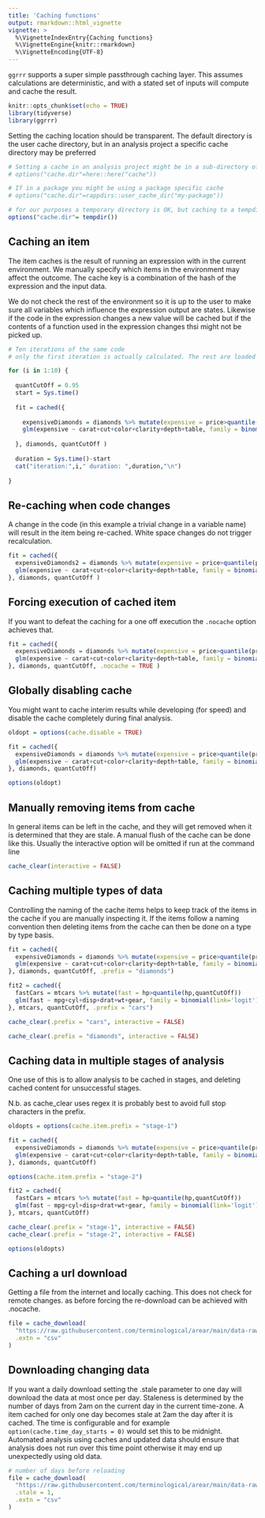 ```yaml
---
title: 'Caching functions'
output: rmarkdown::html_vignette
vignette: >
  %\VignetteIndexEntry{Caching functions}
  %\VignetteEngine{knitr::rmarkdown}
  %\VignetteEncoding{UTF-8}
---
```

`ggrrr` supports a super simple passthrough caching layer. This assumes calculations are deterministic, and with a stated set of inputs will 
compute and cache the result. 

```r
knitr::opts_chunk$set(echo = TRUE)
library(tidyverse)
library(ggrrr)

```

Setting the caching location should be transparent. The default directory is the user cache directory, but in an analysis project a specific
cache directory may be preferred

```r
# Setting a cache in an analysis project might be in a sub-directory of the project
# options("cache.dir"=here::here("cache"))

# If in a package you might be using a package specific cache
# options("cache.dir"=rappdirs::user_cache_dir("my-package"))

# for our purposes a temporary directory is OK, but caching to a tempdir will only persist as long as the session is active.
options("cache.dir"= tempdir())
```

## Caching an item

The item caches is the result of running an expression with in the current environment.
We manually specify which items in the environment may affect the outcome.
The cache key is a combination of the hash of the expression and the input data.

We do not check the rest of the environment so it is up to the user to make sure all variables which 
influence the expression output are states. Likewise if the code in the expression changes a new value will be cached
but if the contents of a function used in the expression changes thsi might not be picked up.

```r
# Ten iterations of the same code
# only the first iteration is actually calculated. The rest are loaded from disk.

for (i in 1:10) {
  
  quantCutOff = 0.95
  start = Sys.time()
  
  fit = cached({
    
    expensiveDiamonds = diamonds %>% mutate(expensive = price>quantile(price,quantCutOff))
    glm(expensive ~ carat+cut+color+clarity+depth+table, family = binomial(link='logit'), data=expensiveDiamonds )
    
  }, diamonds, quantCutOff )
  
  duration = Sys.time()-start
  cat("iteration:",i," duration: ",duration,"\n")
  
}
```

## Re-caching when code changes

A change in the code (in this example a trivial change in a variable name) will result in the item being re-cached. White space changes
do not trigger recalculation.

```r
fit = cached({
  expensiveDiamonds2 = diamonds %>% mutate(expensive = price>quantile(price,quantCutOff))
  glm(expensive ~ carat+cut+color+clarity+depth+table, family = binomial(link='logit'), data=expensiveDiamonds2 )
}, diamonds, quantCutOff )
```

## Forcing execution of cached item

If you want to defeat the caching for a one off execution the `.nocache` option achieves that.

```r
fit = cached({
  expensiveDiamonds = diamonds %>% mutate(expensive = price>quantile(price,quantCutOff))
  glm(expensive ~ carat+cut+color+clarity+depth+table, family = binomial(link='logit'), data=expensiveDiamonds )
}, diamonds, quantCutOff, .nocache = TRUE )
```

## Globally disabling cache

You might want to cache interim results while developing (for speed) and disable the cache completely during final analysis.

```r
oldopt = options(cache.disable = TRUE)

fit = cached({
  expensiveDiamonds = diamonds %>% mutate(expensive = price>quantile(price,quantCutOff))
  glm(expensive ~ carat+cut+color+clarity+depth+table, family = binomial(link='logit'), data=expensiveDiamonds )
}, diamonds, quantCutOff)

options(oldopt)
```

## Manually removing items from cache

In general items can be left in the cache, and they will get removed when it is determined that they are stale.
A manual flush of the cache can be done like this. Usually the interactive option will be omitted if run at the command line

```r
cache_clear(interactive = FALSE)
```

## Caching multiple types of data

Controlling the naming of the cache items helps to keep track of the items in the cache if you are manually inspecting it.
If the items follow a naming convention then deleting items from the cache can then be done on a type by type basis.

```r

fit = cached({
  expensiveDiamonds = diamonds %>% mutate(expensive = price>quantile(price,quantCutOff))
  glm(expensive ~ carat+cut+color+clarity+depth+table, family = binomial(link='logit'), data=expensiveDiamonds )
}, diamonds, quantCutOff, .prefix = "diamonds")

fit2 = cached({
  fastCars = mtcars %>% mutate(fast = hp>quantile(hp,quantCutOff))
  glm(fast ~ mpg+cyl+disp+drat+wt+gear, family = binomial(link='logit'), data=fastCars )
}, mtcars, quantCutOff, .prefix = "cars")

cache_clear(.prefix = "cars", interactive = FALSE)

cache_clear(.prefix = "diamonds", interactive = FALSE)

```

## Caching data in multiple stages of analysis

One use of this is to allow analysis to be cached in stages, and deleting cached content for unsuccessful stages.

N.b. as cache_clear uses regex it is probably best to avoid full stop characters in the prefix.

```r

oldopts = options(cache.item.prefix = "stage-1")

fit = cached({
  expensiveDiamonds = diamonds %>% mutate(expensive = price>quantile(price,quantCutOff))
  glm(expensive ~ carat+cut+color+clarity+depth+table, family = binomial(link='logit'), data=expensiveDiamonds )
}, diamonds, quantCutOff)

options(cache.item.prefix = "stage-2")

fit2 = cached({
  fastCars = mtcars %>% mutate(fast = hp>quantile(hp,quantCutOff))
  glm(fast ~ mpg+cyl+disp+drat+wt+gear, family = binomial(link='logit'), data=fastCars )
}, mtcars, quantCutOff)

cache_clear(.prefix = "stage-1", interactive = FALSE)
cache_clear(.prefix = "stage-2", interactive = FALSE)

options(oldopts)
```

## Caching a url download

Getting a file from the internet and locally caching. This does not check for remote changes. as before forcing the re-download can be achieved with .nocache.

```r
file = cache_download(
  "https://raw.githubusercontent.com/terminological/arear/main/data-raw/NHSSurgeCapacityMarch2020.csv",
  .extn = "csv"
)
```

## Downloading changing data

If you want a daily download setting the .stale parameter to one day will download the data at most once per day.
Staleness is determined by the number of days from 2am on the current day in the current time-zone.
A item cached for only one day becomes stale at 2am the day after it is cached.
The time is configurable and for example `option(cache.time_day_starts = 0)` would set this to be midnight.
Automated analysis using caches and updated data should ensure that analysis does not run over this time point otherwise
it may end up unexpectedly using old data.

```r
# number of days before reloading
file = cache_download(
  "https://raw.githubusercontent.com/terminological/arear/main/data-raw/NHSSurgeCapacityMarch2020.csv",
  .stale = 1,
  .extn = "csv"
)

```
